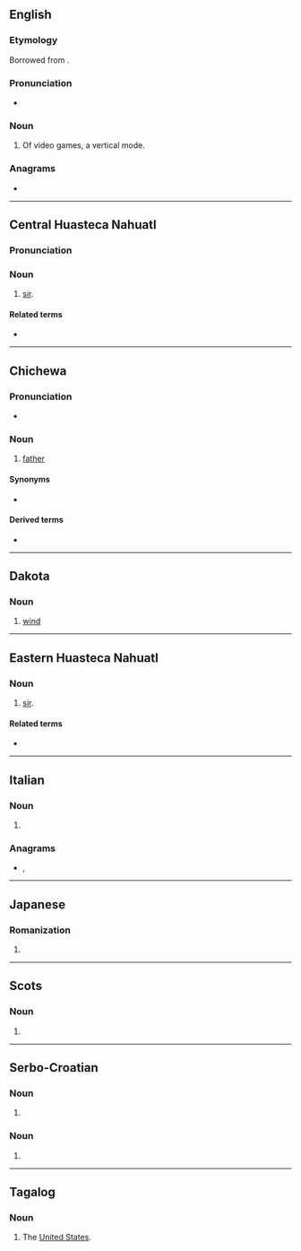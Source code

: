 {{also|Tate|tâte|tâté|täte|tatë|tatę|-tate|тате}}
==English==

===Etymology===
Borrowed from {{bor|en|ja|たて}}.

===Pronunciation===
* {{IPA|en|/tɔːteɪ/|/teɪt/}} {{qualifier|The second is Anglicized and as if the etymology was from ''[[rotate]]''; the first is closer to the Japanese original.}}

===Noun===
{{en-noun|-}}

# Of video games, a vertical mode.

===Anagrams===
* {{anagrams|en|a=aett|Etta|Teat|Teta|aett|teat}}

----

==Central Huasteca Nahuatl==

===Pronunciation===
{{rfp|nch}}

===Noun===
{{head|nch|noun}}

# [[sir]].

====Related terms====
* {{l|nch|nane}}

----

==Chichewa==

===Pronunciation===
* {{ny-IPA|taté}}

===Noun===
{{ny-noun|taté|1a}}

# [[father]]

====Synonyms====
* {{l|ny|bambo}}

====Derived terms====
* {{l|ny|Atate}}

{{topics|ny|Family}}

----

==Dakota==

===Noun===
{{head|dak|noun}}

# [[wind]]

----

==Eastern Huasteca Nahuatl==

===Noun===
{{head|nhe|noun}}

# [[sir]].

====Related terms====
* {{l|nhe|nane}}

----

==Italian==

===Noun===
{{head|it|noun form|g=f}}

# {{plural of|it|tata}}

===Anagrams===
* {{l|it|atte}}, {{l|it|teta}}

----

==Japanese==

===Romanization===
{{ja-romaji}}

# {{ja-romanization of|たて}}

----

==Scots==

===Noun===
{{head|sco|noun}}

# {{alternative spelling of|sco|tait|nodot=1}}

----

==Serbo-Croatian==

===Noun===
{{sh-noun-form}}

# {{inflection of|sh|tat||voc|s}}

===Noun===
{{sh-noun-form}}

# {{inflection of|sh|tata||gen|s|;|nom//acc//voc|p}}

----

==Tagalog==

===Noun===
{{attention|tl|shouldn't this be 'proper noun'?}}
{{tl-noun}}

# {{lb|tl|slang}} The [[United States|United States]].